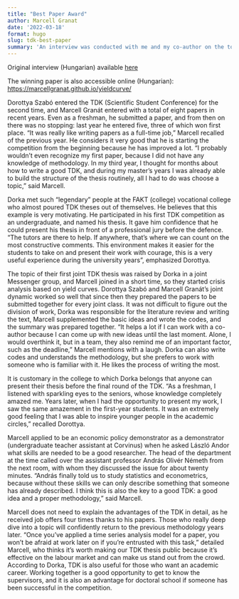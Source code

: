 ```yaml
---
title: "Best Paper Award"
author: Marcell Granat
date: '2022-03-18'
format: hugo
slug: tdk-best-paper
summary: 'An interview was conducted with me and my co-author on the topic of the benefits of joint publishing after we won the Corvinus University Best Paper award'
---
```


Original interview (Hungarian) available [here](https://www.uni-corvinus.hu/post/hir/tdk-sztorik-ezert-jo-egyutt-tdk-dolgozatot-irni/?fbclid=IwAR32PKutLhBnnaxfYzvxstS6uwvmo64WjOTbX26o6kuy11tFCe9kHCHAAjg)

The winning paper is also accessible online (Hungarian): [https://marcellgranat.github.io/yieldcurve/](https://marcellgranat.github.io/yieldcurve/)

Dorottya Szabó entered the TDK (Scientific Student Conference) for the second time, and Marcell Granát entered with a total of eight papers in recent years. Even as a freshman, he submitted a paper, and from then on there was no stopping: last year he entered five, three of which won first place. "It was really like writing papers as a full-time job," Marcell recalled of the previous year. He considers it very good that he is starting the competition from the beginning because he has improved a lot. "I probably wouldn't even recognize my first paper, because I did not have any knowledge of methodology. In my third year, I thought for months about how to write a good TDK, and during my master's years I was already able to build the structure of the thesis routinely, all I had to do was choose a topic," said Marcell.

Dorka met such "legendary" people at the FAKT (college) vocational college who almost poured TDK theses out of themselves. He believes that this example is very motivating. He participated in his first TDK competition as an undergraduate, and named his thesis. It gave him confidence that he could present his thesis in front of a professional jury before the defence. “The tutors are there to help. If anywhere, that's where we can count on the most constructive comments. This environment makes it easier for the students to take on and present their work with courage, this is a very useful experience during the university years", emphasized Dorottya.

The topic of their first joint TDK thesis was raised by Dorka in a joint Messenger group, and Marcell joined in a short time, so they started crisis analysis based on yield curves. Dorottya Szabó and Marcell Granát's joint dynamic worked so well that since then they prepared the papers to be submitted together for every joint class. It was not difficult to figure out the division of work, Dorka was responsible for the literature review and writing the text, Marcell supplemented the basic ideas and wrote the codes, and the summary was prepared together. "It helps a lot if I can work with a co-author because I can come up with new ideas until the last moment. Alone, I would overthink it, but in a team, they also remind me of an important factor, such as the deadline," Marcell mentions with a laugh. Dorka can also write codes and understands the methodology, but she prefers to work with someone who is familiar with it. He likes the process of writing the most.

It is customary in the college to which Dorka belongs that anyone can present their thesis before the final round of the TDK. "As a freshman, I listened with sparkling eyes to the seniors, whose knowledge completely amazed me. Years later, when I had the opportunity to present my work, I saw the same amazement in the first-year students. It was an extremely good feeling that I was able to inspire younger people in the academic circles," recalled Dorottya.

Marcell applied to be an economic policy demonstrator as a demonstrator (undergraduate teacher assistant at Corvinus) when he asked László Andor what skills are needed to be a good researcher. The head of the department at the time called over the assistant professor András Olivér Németh from the next room, with whom they discussed the issue for about twenty minutes. "András finally told us to study statistics and econometrics, because without these skills we can only describe something that someone has already described. I think this is also the key to a good TDK: a good idea and a proper methodology," said Marcell.

Marcell does not need to explain the advantages of the TDK in detail, as he received job offers four times thanks to his papers. Those who really deep dive into a topic will confidently return to the previous methodology years later. "Once you've applied a time series analysis model for a paper, you won't be afraid at work later on if you're entrusted with this task," detailed Marcell, who thinks it's worth making our TDK thesis public because it's effective on the labour market and can make us stand out from the crowd. According to Dorka, TDK is also useful for those who want an academic career. Working together is a good opportunity to get to know the supervisors, and it is also an advantage for doctoral school if someone has been successful in the competition.
